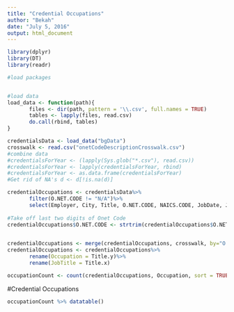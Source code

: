 ---
title: "Credential Occupations"
author: "Bekah"
date: "July 5, 2016"
output: html_document
---
```{r, include=FALSE}
library(dplyr)
library(DT)
library(readr)
```


```{r, echo=FALSE}
#load packages


#load data
load_data <- function(path){
       files <- dir(path, pattern = '\\.csv', full.names = TRUE)
       tables <- lapply(files, read.csv)
       do.call(rbind, tables)
}

credentialsData <- load_data("bgData")
crosswalk <- read.csv("onetCodeDescriptionCrosswalk.csv")
#combine data
#credentialsForYear <- (lapply(Sys.glob("*.csv"), read.csv))
#credentialsForYear <- lapply(credentialsForYear, rbind)
#credentialsForYear <- as.data.frame(credentialsForYear)
#Get rid of NA's d <- d[!is.na(d)]

credentialOccupations <- credentialsData%>%
       filter(O.NET.CODE != "N/A")%>%
       select(Employer, City, Title, O.NET.CODE, NAICS.CODE, JobDate, JobUrl) #Select necessary variables
       
#Take off last two digits of Onet Code
credentialOccupations$O.NET.CODE <- strtrim(credentialOccupations$O.NET.CODE, 6)
     

credentialOccupations <- merge(credentialOccupations, crosswalk, by="O.NET.CODE")
credentialOccupations <- credentialOccupations%>%
       rename(Occupation = Title.y)%>%
       rename(JobTitle = Title.x)

occupationCount <- count(credentialOccupations, Occupation, sort = TRUE)
```

#Credential Occupations
```{r echo=FALSE}
occupationCount %>% datatable()
```




